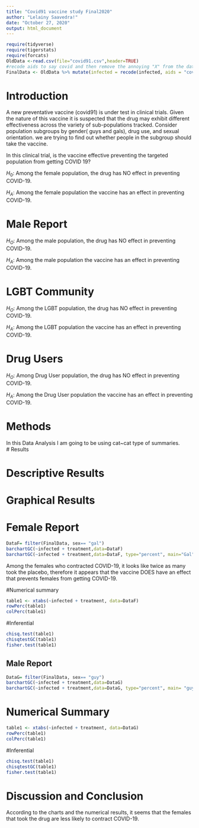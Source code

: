 ```yaml
---
title: "Covid91 vaccine study Final2020"
author: "Lelainy Saavedra!"
date: "October 27, 2020"
output: html_document
---
```


```r
require(tidyverse)
require(tigerstats)
require(forcats)
OldData <-read.csv(file="covid91.csv",header=TRUE)
#recode aids to say covid and then remove the annoying "X" from the dataframe
FinalData <- OldData %>% mutate(infected = recode(infected, aids = "covid", none = "OK" )) %>% select(-one_of("X"))
```

# Introduction

<!--In this section you explain what you are trying to show.  Where did the data come from?  What is the research or other question you are trying to answer?.  If you skimp in this section expect to be marked down in your grade. Paint a picture of the project a couple of paragraphs is expected!-->
A new  preventative vaccine (covid91) is under test in clinical trials. Given the nature of this vaccine it is suspected that the drug may exhibit different effectiveness across the variety of sub-populations tracked. Consider population subgroups by gender( guys and gals), drug use, and sexual orientation. we are trying to find out whether people in the subgroup should take the vaccine.

In this clinical trial, is the vaccine effective preventing the targeted population from getting COVID 19?  



$H_0$: Among the female population, the drug has NO effect in preventing COVID-19.  

$H_A$: Among the female population the vaccine has an effect in preventing COVID-19.  

# Male Report   
$H_O$: Among the male population, the drug has NO effect in preventing COVID-19.  

$H_A$: Among the male population the vaccine has an effect in preventing COVID-19.   

# LGBT Community  
$H_O$: Among the LGBT population, the drug has NO effect in preventing COVID-19.  

$H_A$: Among the LGBT population the vaccine has an effect in preventing COVID-19. 

# Drug Users
$H_O$: Among Drug User population, the drug has NO effect in preventing COVID-19.  

$H_A$: Among the Drug User population the vaccine has an effect in preventing COVID-19. 



# Methods

<!--Decide on your methods:  use "variable analysis" or other appropriate descriptors.  Make sure to choose at least one graphical method and at least one numerical method. Discuss what data manipulations may be needed for example subsetting or other binning procedures and what sort of graphical displays and inferential tools will be used!-->  


In this Data Analysis I am going to be using cat~cat type of summaries.  
# Results

<!--Divide this section into two sub-sections:  One for your descriptive  results and one for your inferential results.!-->
# Descriptive Results 

# Graphical Results 
# Female Report
```r
DataF= filter(FinalData, sex== "gal")
barchartGC(~infected + treatment,data=DataF)
barchartGC(~infected + treatment,data=DataF, type="percent", main="Gal")

```

Among the females who contracted COVID-19, it looks like twice as many took the placebo, therefore it appears that the vaccine DOES have an effect that prevents females from getting COVID-19.    

#Numerical summary  
```r

table1 <- xtabs(~infected + treatment, data=DataF)
rowPerc(table1)
colPerc(table1)
```

#Inferential  


```r
chisq.test(table1)
chisqtestGC(table1)
fisher.test(table1)
```

## Male Report  
```r
DataG= filter(FinalData, sex== "guy")
barchartGC(~infected + treatment,data=DataG)
barchartGC(~infected + treatment,data=DataG, type="percent", main= "guys")

```
 
# Numerical Summary  
```r

table1 <- xtabs(~infected + treatment, data=DataG)
rowPerc(table1)
colPerc(table1)
```

#Inferential  


```r
chisq.test(table1)
chisqtestGC(table1)
fisher.test(table1)
```

# Discussion and Conclusion


<!--Discussion and conclusion here.  If you found a relationship be sure to consider whether the relationship occurs because one of the variavbles causes the other, or whether they perhasps are related for some other reason.  Watch the chapter 6 videos from the GeorgeTown videos collection.!-->  
According to the charts and the numerical results, it seems that the females that took the drug are less likely to contract COVID-19.


